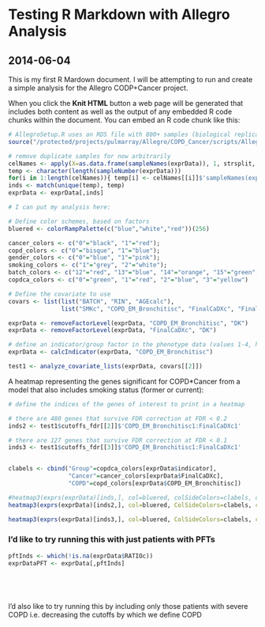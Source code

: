 Testing R Markdown with Allegro Analysis
========================================================
2014-06-04
-------------------------------------------
This is my first R Mardown document. I will be attempting to run and create a simple analysis
for the Allegro CODP+Cancer project. 

When you click the **Knit HTML** button a web page will be generated that includes both content as well as the output of any embedded R code chunks within the document. You can embed an R code chunk like this:

```r
# AllegroSetup.R uses an RDS file with 800+ samples (biological replicates) and without QC
source("/protected/projects/pulmarray/Allegro/COPD_Cancer/scripts/AllegroSetup.R")

# remove duplicate samples for now arbitrarily
celNames <- apply(X=as.data.frame(sampleNames(exprData)), 1, strsplit, split="_")
temp <- character(length(sampleNumber(exprData)))
for(i in 1:length(celNames)){ temp[i] <- celNames[[i]]$'sampleNames(exprData)'[5]}
inds <- match(unique(temp), temp)
exprData <- exprData[,inds]

# I can put my analysis here:

# Define color schemes, based on factors
bluered <- colorRampPalette(c("blue","white","red"))(256)

cancer_colors <- c("0"="black", "1"="red");
copd_colors <- c("0"="bisque", "1"="blue");
gender_colors <- c("0"="blue", "1"="pink");
smoking_colors <- c("1"="grey", "2"="white");
batch_colors <- c("12"="red", "13"="blue", "14"="orange", "15"="green", "16"="black");
copdca_colors <- c("0"="green", "1"="red", "2"="blue", "3"="yellow")

# Define the covariate to use
covars <- list(list("BATCH", "RIN", "AGEcalc"),
               list("SMKc", "COPD_EM_Bronchitisc", "FinalCaDXc", "FinalCaDXc*COPD_EM_Bronchitisc"))

exprData <- removeFactorLevel(exprData, "COPD_EM_Bronchitisc", "DK")
exprData <- removeFactorLevel(exprData, "FinalCaDXc", "DK")

# define an indicator/group factor in the phenotype data (values 1-4, healthy, copd, cancer, both)
exprData <- calcIndicator(exprData, "COPD_EM_Bronchitisc")

test1 <- analyze_covariate_lists(exprData, covars[[2]])


```

A heatmap representing the genes significant for COPD*Cancer from a model that also includes
smoking status (former or current):

```r
# define the indices of the genes of interest to print in a heatmap

# there are 480 genes that survive FDR correction at FDR < 0.2
inds2 <- test1$cutoffs_fdr[[2]]$'COPD_EM_Bronchitisc1:FinalCaDXc1'

# there are 127 genes that survive FDR correction at FDR < 0.1
inds3 <- test1$cutoffs_fdr[[3]]$'COPD_EM_Bronchitisc1:FinalCaDXc1'


clabels <- cbind("Group"=copdca_colors[exprData$indicator],
                 "Cancer"=cancer_colors[exprData$FinalCaDXc],
                 "COPD"=copd_colors[exprData$COPD_EM_Bronchitisc])

#heatmap3(exprs(exprData)[inds,], col=bluered, colSideColors=clabels, col.clustering="semisupervised")
heatmap3(exprs(exprData)[inds2,], col=bluered, ColSideColors=clabels, col.clustering=exprData$indicator, main=paste(length(inds2), "genes at FDR < 0.2 for COPD*Cancer interaction"))

heatmap3(exprs(exprData)[inds3,], col=bluered, ColSideColors=clabels, col.clustering=exprData$indicator, main=paste(length(inds3), "genes at FDR < 0.1 for COPD*Cancer interaction"))

```


### I'd like to try running this with just patients with PFTs

```r

pftInds <- which(!is.na(exprData$RATIOc))
exprDataPFT <- exprData[,pftInds]






```
I'd also like to try running this by including only those patients with severe COPD
i.e. decreasing the cutoffs by which we define COPD

